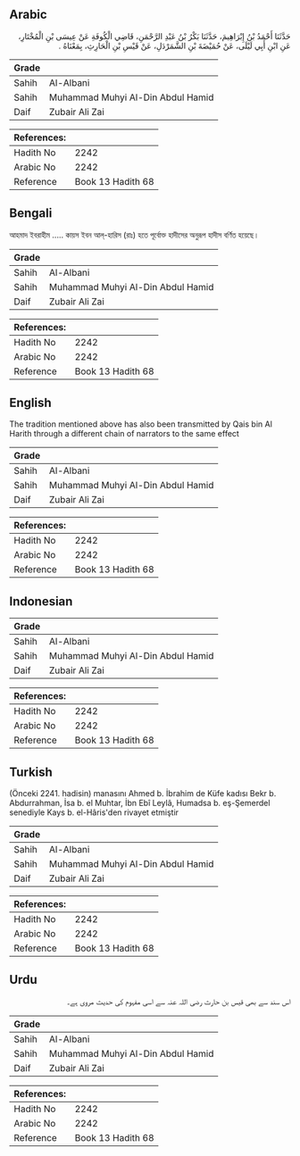 ## Arabic


<div dir="rtl" lang="ar" style={{fontSize:'larger',backgroundColor:'#f8f9fa',padding:20}}>
حَدَّثَنَا أَحْمَدُ بْنُ إِبْرَاهِيمَ، حَدَّثَنَا بَكْرُ بْنُ عَبْدِ الرَّحْمَنِ، قَاضِي الْكُوفَةِ عَنْ عِيسَى بْنِ الْمُخْتَارِ، عَنِ ابْنِ أَبِي لَيْلَى، عَنْ حُمَيْضَةَ بْنِ الشَّمَرْدَلِ، عَنْ قَيْسِ بْنِ الْحَارِثِ، بِمَعْنَاهُ ‏.‏
</div>
<div style={{backgroundColor:'#f8f9fa',padding:20, marginBottom: 10}}><table> <thead> <tr> <th>Grade</th> <th></th> </tr> </thead> <tbody> <tr><td>Sahih</td><td>Al-Albani</td></tr><tr><td>Sahih</td><td>Muhammad Muhyi Al-Din Abdul Hamid</td></tr><tr><td>Daif</td><td>Zubair Ali Zai</td></tr></tbody></table><table> <thead> <tr> <th>References:</th> <th></th> </tr> </thead> <tbody><tr><td>Hadith No</td><td>2242</td></tr><tr><td>Arabic No</td><td>2242</td></tr><tr><td>Reference</td><td>Book 13 Hadith 68</td></tr></tbody></table></div>

## Bengali


<div dir="ltr" lang="bn" style={{fontSize:'larger',backgroundColor:'#f8f9fa',padding:20}}>
আহমাদ ইবরাহীম ..... কায়স ইবন আল্-হারিস (রাঃ) হতে পূর্বোক্ত হাদীসের অনুরূপ হাদীস বর্ণিত হয়েছে।
</div>
<div style={{backgroundColor:'#f8f9fa',padding:20, marginBottom: 10}}><table> <thead> <tr> <th>Grade</th> <th></th> </tr> </thead> <tbody> <tr><td>Sahih</td><td>Al-Albani</td></tr><tr><td>Sahih</td><td>Muhammad Muhyi Al-Din Abdul Hamid</td></tr><tr><td>Daif</td><td>Zubair Ali Zai</td></tr></tbody></table><table> <thead> <tr> <th>References:</th> <th></th> </tr> </thead> <tbody><tr><td>Hadith No</td><td>2242</td></tr><tr><td>Arabic No</td><td>2242</td></tr><tr><td>Reference</td><td>Book 13 Hadith 68</td></tr></tbody></table></div>

## English


<div dir="ltr" lang="en" style={{fontSize:'larger',backgroundColor:'#f8f9fa',padding:20}}>
The tradition mentioned above has also been transmitted by Qais bin Al Harith through a different chain of narrators to the same effect
</div>
<div style={{backgroundColor:'#f8f9fa',padding:20, marginBottom: 10}}><table> <thead> <tr> <th>Grade</th> <th></th> </tr> </thead> <tbody> <tr><td>Sahih</td><td>Al-Albani</td></tr><tr><td>Sahih</td><td>Muhammad Muhyi Al-Din Abdul Hamid</td></tr><tr><td>Daif</td><td>Zubair Ali Zai</td></tr></tbody></table><table> <thead> <tr> <th>References:</th> <th></th> </tr> </thead> <tbody><tr><td>Hadith No</td><td>2242</td></tr><tr><td>Arabic No</td><td>2242</td></tr><tr><td>Reference</td><td>Book 13 Hadith 68</td></tr></tbody></table></div>

## Indonesian


<div dir="ltr" lang="id" style={{fontSize:'larger',backgroundColor:'#f8f9fa',padding:20}}>

</div>
<div style={{backgroundColor:'#f8f9fa',padding:20, marginBottom: 10}}><table> <thead> <tr> <th>Grade</th> <th></th> </tr> </thead> <tbody> <tr><td>Sahih</td><td>Al-Albani</td></tr><tr><td>Sahih</td><td>Muhammad Muhyi Al-Din Abdul Hamid</td></tr><tr><td>Daif</td><td>Zubair Ali Zai</td></tr></tbody></table><table> <thead> <tr> <th>References:</th> <th></th> </tr> </thead> <tbody><tr><td>Hadith No</td><td>2242</td></tr><tr><td>Arabic No</td><td>2242</td></tr><tr><td>Reference</td><td>Book 13 Hadith 68</td></tr></tbody></table></div>

## Turkish


<div dir="ltr" lang="tr" style={{fontSize:'larger',backgroundColor:'#f8f9fa',padding:20}}>
(Önceki 2241. hadisin) manasını Ahmed b. İbrahim de Küfe kadısı Bekr b. Abdurrahman, İsa b. el Muhtar, İbn Ebî Leylâ, Humadsa b. eş-Şemerdel senediyle Kays b. el-Hâris'den rivayet etmiştir
</div>
<div style={{backgroundColor:'#f8f9fa',padding:20, marginBottom: 10}}><table> <thead> <tr> <th>Grade</th> <th></th> </tr> </thead> <tbody> <tr><td>Sahih</td><td>Al-Albani</td></tr><tr><td>Sahih</td><td>Muhammad Muhyi Al-Din Abdul Hamid</td></tr><tr><td>Daif</td><td>Zubair Ali Zai</td></tr></tbody></table><table> <thead> <tr> <th>References:</th> <th></th> </tr> </thead> <tbody><tr><td>Hadith No</td><td>2242</td></tr><tr><td>Arabic No</td><td>2242</td></tr><tr><td>Reference</td><td>Book 13 Hadith 68</td></tr></tbody></table></div>

## Urdu


<div dir="rtl" lang="ur" style={{fontSize:'larger',backgroundColor:'#f8f9fa',padding:20}}>
اس سند سے بھی قیس بن حارث رضی اللہ عنہ سے اسی مفہوم کی حدیث مروی ہے۔
</div>
<div style={{backgroundColor:'#f8f9fa',padding:20, marginBottom: 10}}><table> <thead> <tr> <th>Grade</th> <th></th> </tr> </thead> <tbody> <tr><td>Sahih</td><td>Al-Albani</td></tr><tr><td>Sahih</td><td>Muhammad Muhyi Al-Din Abdul Hamid</td></tr><tr><td>Daif</td><td>Zubair Ali Zai</td></tr></tbody></table><table> <thead> <tr> <th>References:</th> <th></th> </tr> </thead> <tbody><tr><td>Hadith No</td><td>2242</td></tr><tr><td>Arabic No</td><td>2242</td></tr><tr><td>Reference</td><td>Book 13 Hadith 68</td></tr></tbody></table></div>